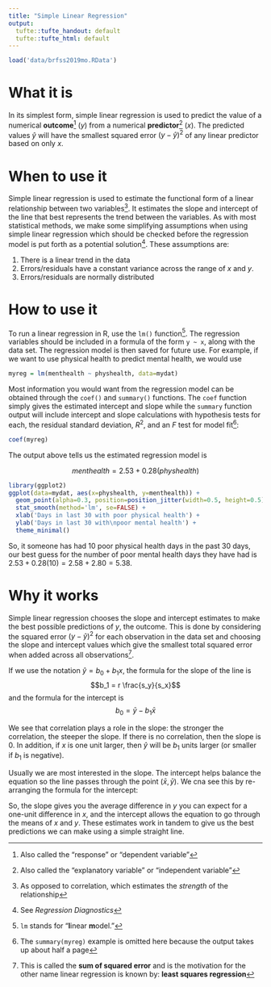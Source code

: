 ```yaml
---
title: "Simple Linear Regression"
output:
  tufte::tufte_handout: default
  tufte::tufte_html: default
---
```


```r
load('data/brfss2019mo.RData')
```

# What it is

In its simplest form, simple linear regression is used to predict the value of a numerical **outcome**^[Also called the "response" or "dependent variable"] ($y$) from a numerical **predictor**^[Also called the "explanatory variable" or "independent variable"] ($x$). The predicted values $\hat{y}$ will have the smallest squared error $(y - \hat{y})^2$ of any linear predictor based on only $x$.


# When to use it

Simple linear regression is used to estimate the functional form of a linear relationship between two variables^[As opposed to correlation, which estimates the *strength* of the relationship]. It estimates the slope and intercept of the line that best represents the trend between the variables. As with most statistical methods, we make some simplifying assumptions when using simple linear regression which should be checked before the regression model is put forth as a potential solution^[See *Regression Diagnostics*]. These assumptions are:

1. There is a linear trend in the data
2. Errors/residuals have a constant variance across the range of $x$ and $y$.
3. Errors/residuals are normally distributed


# How to use it

To run a linear regression in R, use the `lm()` function^[`lm` stands for "**l**inear **m**odel."]. The regression variables should be included in a formula of the form `y ~ x`, along with the data set. The regression model is then saved for future use. For example, if we want to use physical health to predict mental health, we would use

```r
myreg = lm(menthealth ~ physhealth, data=mydat)
```

Most information you would want from the regression model can be obtained through the `coef()` and `summary()` functions. The `coef` function simply gives the estimated intercept and slope while the `summary` function output will include intercept and slope calculations with hypothesis tests for each, the residual standard deviation, $R^2$, and an $F$ test for model fit^[The `summary(myreg)` example is omitted here because the output takes up about half a page]:

```r
coef(myreg)
```

The output above tells us the estimated regression model is

$$
menthealth = 2.53 + 0.28(physhealth)
$$

```r
library(ggplot2)
ggplot(data=mydat, aes(x=physhealth, y=menthealth)) + 
  geom_point(alpha=0.3, position=position_jitter(width=0.5, height=0.5)) + 
  stat_smooth(method='lm', se=FALSE) + 
  xlab('Days in last 30 with poor physical health') + 
  ylab('Days in last 30 with\npoor mental health') + 
  theme_minimal()
```

So, it someone has had 10 poor physical health days in the past 30 days, our best guess for the number of poor mental health days they have had is $2.53 + 0.28(10) = 2.58 + 2.80 = 5.38$.


# Why it works

Simple linear regression chooses the slope and intercept estimates to make the best possible predictions of $y$, the outcome. This is done by considering the squared error $(y - \hat{y})^2$ for each observation in the data set and choosing the slope and intercept values which give the smallest total squared error when added across all observations^[This is called the **sum of squared error** and is the motivation for the other name linear regression is known by: **least squares regression**].

If we use the notation $\hat{y} = b_0 + b_1 x$, the formula for the slope of the line is $$b_1 = r \frac{s_y}{s_x}$$ and the formula for the intercept is $$b_0 = \bar{y} - b_1 \bar{x}$$

We see that correlation plays a role in the slope: the stronger the correlation, the steeper the slope. If there is no correlation, then the slope is 0. In addition, if $x$ is one unit larger, then $\hat{y}$ will be $b_1$ units larger (or smaller if $b_1$ is negative).

Usually we are most interested in the slope. The intercept helps balance the equation so the line passes through the point $(\bar{x}, \bar{y})$. We cna see this by re-arranging the formula for the intercept:

\begin{align*}
b_0 &= \bar{y} - b_1 \bar{x} \\
b_0 + b_1 \bar{x} &= \bar{y}
\end{align*}

So, the slope gives you the average difference in $y$ you can expect for a one-unit difference in $x$, and the intercept allows the equation to go through the means of $x$ and $y$. These estimates work in tandem to give us the best predictions we can make using a simple straight line.
